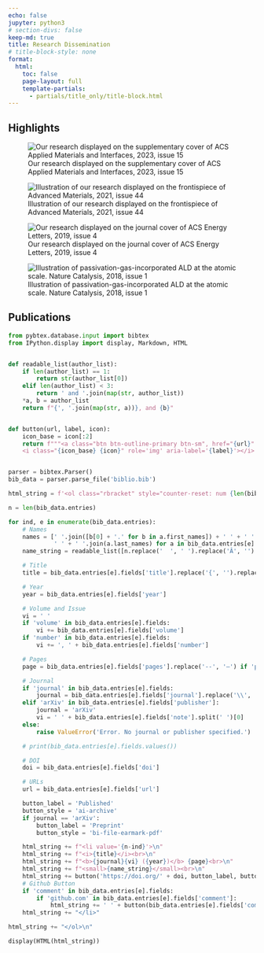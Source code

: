 ```yaml
---
echo: false
jupyter: python3
# section-divs: false
keep-md: true
title: Research Dissemination
# title-block-style: none
format:
  html:
    toc: false
    page-layout: full
    template-partials:
      - partials/title_only/title-block.html
---
```


## Highlights

::: {layout="[[24.25,-0.5,24.25,-0.5,24.25,-0.5,24.25]]"}
![Our research displayed on the supplementary cover of ACS Applied Materials and Interfaces, 2023, issue 15](../images/aami_suppl_cover.jpg)

![Illustration of our research displayed on the frontispiece of Advanced Materials, 2021, issue 44](../images/frontispiece_advmat.jpg)

![Our research displayed on the journal cover of ACS Energy Letters, 2019, issue 4](../images/cover_ACS_EL.jpg)

![Illustration of passivation-gas-incorporated ALD at the atomic scale. Nature Catalysis, 2018, issue 1](../images/naturecat.png)
:::

## Publications

```python
from pybtex.database.input import bibtex
from IPython.display import display, Markdown, HTML


def readable_list(author_list):
    if len(author_list) == 1:
        return str(author_list[0])
    elif len(author_list) < 3:
        return ' and '.join(map(str, author_list))
    *a, b = author_list
    return f"{', '.join(map(str, a))}, and {b}"


def button(url, label, icon):
    icon_base = icon[:2]
    return f"""<a class="btn btn-outline-primary btn-sm", href="{url}" target="_blank" rel="noopener noreferrer">
    <i class="{icon_base} {icon}" role='img' aria-label='{label}'></i> {label} </a>"""


parser = bibtex.Parser()
bib_data = parser.parse_file('biblio.bib')

html_string = f'<ol class="rbracket" style="counter-reset: num {len(bib_data.entries)+1};list-style-type: none;">\n'

n = len(bib_data.entries)

for ind, e in enumerate(bib_data.entries):
    # Names
    names = [' '.join([b[0] + '.' for b in a.first_names]) + ' ' + ' '.join([c[0] + '.' for c in a.middle_names]) +
             ' ' + ' '.join(a.last_names) for a in bib_data.entries[e].persons['author']]
    name_string = readable_list([n.replace('  ', ' ').replace('Â', '') for n in names]).replace('P. Schindler', '<em class="text-primary">P. Schindler</em>')

    # Title
    title = bib_data.entries[e].fields['title'].replace('{', '').replace('}', '')

    # Year
    year = bib_data.entries[e].fields['year']

    # Volume and Issue
    vi = ' '
    if 'volume' in bib_data.entries[e].fields:
        vi += bib_data.entries[e].fields['volume']
    if 'number' in bib_data.entries[e].fields:
        vi += ', ' + bib_data.entries[e].fields['number']

    # Pages
    page = bib_data.entries[e].fields['pages'].replace('--', '–') if 'pages' in bib_data.entries[e].fields else ''

    # Journal
    if 'journal' in bib_data.entries[e].fields:
        journal = bib_data.entries[e].fields['journal'].replace('\\', '')
    elif 'arXiv' in bib_data.entries[e].fields['publisher']:
        journal = 'arXiv'
        vi = ' ' + bib_data.entries[e].fields['note'].split(' ')[0]
    else:
        raise ValueError('Error. No journal or publisher specified.')

    # print(bib_data.entries[e].fields.values())

    # DOI
    doi = bib_data.entries[e].fields['doi']

    # URLs
    url = bib_data.entries[e].fields['url']

    button_label = 'Published'
    button_style = 'ai-archive'
    if journal == 'arXiv':
        button_label = 'Preprint'
        button_style = 'bi-file-earmark-pdf'

    html_string += f"<li value='{n-ind}'>\n"
    html_string += f"<i>{title}</i><br>\n"
    html_string += f"<b>{journal}{vi} ({year})</b> {page}<br>\n"
    html_string += f"<small>{name_string}</small><br>\n"
    html_string += button('https://doi.org/' + doi, button_label, button_style)
    # Github Button
    if 'comment' in bib_data.entries[e].fields:
        if 'github.com' in bib_data.entries[e].fields['comment']:
            html_string += ' ' + button(bib_data.entries[e].fields['comment'], 'GitHub', 'bi-github')
    html_string += "</li>"

html_string += "</ol>\n"

display(HTML(html_string))
```

